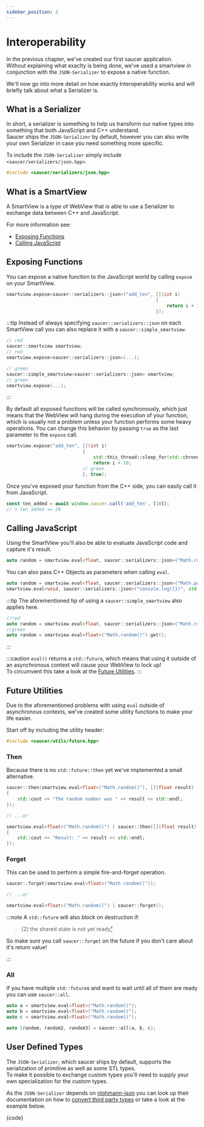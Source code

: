 ```yaml
---
sidebar_position: 3
---
```



# Interoperability

In the previous chapter, we've created our first saucer application.  
Without explaining what exaclty is being done, we've used a smartview in conjunction with the `JSON-Serializer` to expose a native function.

We'll now go into more detail on how exactly Interoperability works and will briefly talk about what a Serializer is.

## What is a Serializer

In short, a serializer is something to help us transform our native types into something that both JavaScript and C++ understand.  
Saucer ships the `JSON-Serializer` by default, however you can also write your own Serializer in case you need something more specific.

To include the `JSON-Serializer` simply include `<saucer/serializers/json.hpp>`.

```cpp title="Example Include"
#include <saucer/serializers/json.hpp>
```

## What is a SmartView

A SmartView is a type of WebView that is able to use a Serializer to exchange data between C++ and JavaScript.

For more information see:

- [Exposing Functions](#exposing-functions)
- [Calling JavaScript](#calling-javascript)

## Exposing Functions

You can expose a native function to the JavaScript world by calling `expose` on your SmartView.

```cpp title="Exposing a function"
smartview.expose<saucer::serializers::json>("add_ten", [](int i)
                                                       {
                                                           return i + 10;
                                                       });

```

:::tip
Instead of always specifying `saucer::serializers::json` on each SmartView call you can also replace it with a `saucer::simple_smartview`.

```cpp
// red
saucer::smartview smartview;
// red
smartview.expose<saucer::serializers::json>(...);

// green
saucer::simple_smartview<saucer::serializers::json> smartview;
// green
smartview.expose(...);
```

:::

By default all exposed functions will be called synchronously, which just means that the WebView will hang during the execution of your function, which is usually
not a problem unless your function performs some heavy operations.
You can change this behavior by passing `true` as the last parameter to the `expose` call.

```cpp title="Exposing a function asynchronously"
smartview.expose("add_ten", [](int i)
                            {
                                std::this_thread::sleep_for(std::chrono::seconds(10));
                                return i + 10;
                            // green
                            }, true);

```

Once you've exposed your function from the C++ side, you can easily call it from JavaScript.

```js title="Calling our exposed function from the JavaScript World"
const ten_added = await window.saucer.call('add_ten', [10]);
// > ten_added == 20
```

## Calling JavaScript

Using the SmartView you'll also be able to evaluate JavaScript code and capture it's result.

```cpp
auto random = smartview.eval<float, saucer::serializers::json>("Math.random()").get();
```

You can also pass C++ Objects as parameters when calling `eval`.

```cpp
auto random = smartview.eval<float, saucer::serializers::json>("Math.pow({}, {})", 2, 5).get();
smartview.eval<void, saucer::serializers::json>("console.log({})", std::vector<int>{10}).get();
```

:::tip
The aforementioned tip of using a `saucer::simple_smartview` also applies here.

```cpp title="'eval()' with simple_smartview"
//red
auto random = smartview.eval<float, saucer::serializers::json>("Math.random()").get();
//green
auto random = smartview.eval<float>("Math.random()").get();
```

:::

:::caution
`eval()` returns a `std::future`, which means that using it outside of an asynchronous context will cause your WebView to lock up!  
To circumvent this take a look at the [Future Utilities](#future-utilities).
:::

## Future Utilities

Due to the aforementioned problems with using `eval` outside of asynchronous contexts, we've created some utility functions to make your life easier.

Start off by including the utility header:

```cpp
#include <saucer/utils/future.hpp>
```

### Then

Because there is no `std::future::then` yet we've implemented a small alternative.

```cpp
saucer::then(smartview.eval<float>("Math.random()"), [](float result)
{
    std::cout << "The random number was " << result << std::endl;
});

// ...or

smartview.eval<float>("Math.random()") | saucer::then([](float result)
{
    std::cout << "Result: " << result << std::endl;
});
```

### Forget

This can be used to perform a simple fire-and-forget operation.

```cpp
saucer::forget(smartview.eval<float>("Math.random()"));

// ...or

smartview.eval<float>("Math.random()") | saucer::forget();
```

:::note
A `std::future` will also block on destruction if:

> (2) the shared state is not yet ready[¹](https://en.cppreference.com/w/cpp/thread/future/%7Efuture)

So make sure you call `saucer::forget` on the future if you don't care about it's return value!

:::

### All

If you have multiple `std::future`s and want to wait until all of them are ready you can use `saucer::all`.

```cpp
auto a = smartview.eval<float>("Math.random()");
auto b = smartview.eval<float>("Math.random()");
auto c = smartview.eval<float>("Math.random()");

auto [random, random2, random3] = saucer::all(a, b, c);
```

## User Defined Types

The `JSON-Serializer`, which saucer ships by default, supports the serialization of primitive as well as some STL types.  
To make it possible to exchange custom types you'll need to supply your own specialization for the custom types.

As the `JSON-Serializer` depends on [nlohmann-json](https://github.com/nlohmann/json) you can look up their documentation on how to [convert third party types](https://github.com/nlohmann/json#how-do-i-convert-third-party-types) or take a look at the example below.

<CodeBlock language="cpp" title="Exposing Custom-Types">
  {code}
</CodeBlock>
